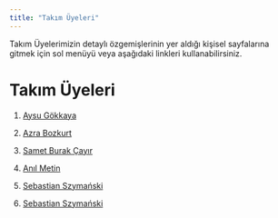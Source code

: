 ```yaml
---
title: "Takım Üyeleri"
---
```


Takım Üyelerimizin detaylı özgemişlerinin yer aldığı kişisel sayfalarına gitmek için sol menüyü veya aşağıdaki linkleri kullanabilirsiniz.

# Takım Üyeleri

1.  [Aysu Gökkaya](/takim/aysugökkaya.qmd)

2.  [Azra Bozkurt](/takim/azrabozkurt.qmd)

3.  [Samet Burak Çayır](/takim/burakçayır.qmd)

4.  [Anıl Metin](/takim/anilmetin.qmd)

5.  [Sebastian Szymański](/takim/szymanski.qmd)

6.  [Sebastian Szymański](/takim/szymanski.qmd)
